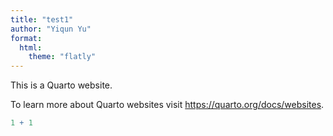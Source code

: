 ```yaml
---
title: "test1"
author: "Yiqun Yu"
format: 
  html:
    theme: "flatly"
---
```


This is a Quarto website.

To learn more about Quarto websites visit <https://quarto.org/docs/websites>.

```r
1 + 1
```
